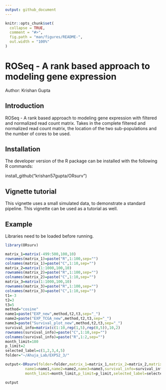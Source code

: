 ```yaml
---
output: github_document
---
```


<!-- README.md is generated from README.Rmd. Please edit that file -->

```r
knitr::opts_chunk$set(
  collapse = TRUE,
  comment = "#>",
  fig.path = "man/figures/README-",
  out.width = "100%"
)
```


# ROSeq - A rank based approach to modeling gene expression

Author: Krishan Gupta

## Introduction

ROSeq - A rank based approach to modeling gene expression with filtered and normalized read count matrix. Takes in the complete filtered and normalized read count matrix, the location of the two sub-populations and the number of cores to be used.

## Installation

The developer version of the R package can be installed with the following R commands:

install_github("krishan57gupta/ORsurv")

## Vignette tutorial

This vignette uses a small simulated data, to demonstrate a standard pipeline. This vignette can be used as a tutorial as well.

## Example

Libraries need to be loaded before running.


```r
library(ORsurv)
```

```r
matrix_1=matrix(-499:500,100,10)
rownames(matrix_1)=paste("R",1:100,sep="")
colnames(matrix_1)=paste("C",1:10,sep="")
matrix_2=matrix(1:1000,100,10)
rownames(matrix_2)=paste("R",1:100,sep="")
colnames(matrix_2)=paste("C",1:10,sep="")
matrix_3=matrix(1:1000,100,10)
rownames(matrix_3)=paste("R",1:100,sep="")
colnames(matrix_3)=paste("C",1:10,sep="")
t1=-3
t2=3
t3=5
method="cosine"
name1=paste("EXP_new",method,t2,t3,sep="_")
name2=paste("EXP_TCGA_new",method,t2,t3,sep="_")
name3=paste("Survival_plot_new",method,t2,t3,sep="_")
survival_info=matrix(c(1:10,rep(1,5),rep(0,5)),10,2)
rownames(survival_info)=paste("C",1:10,sep="")
colnames(survival_info)=paste("R",1:2,sep="")
month_limit=180
p_limit=2
selected_label=c(1,2,3,4,5)
folder="~/Ahuja_Lab/EXP52_3/"
```

```r
output<-ORsurv(folder=folder,matrix_1=matrix_1,matrix_2=matrix_2,matrix_3=matrix_3,t1=t1,t2=t2,t3=t3,
         name1=name1,name2=name2,name3=name3,survival_info=survival_info,method=method,
         month_limit=month_limit,p_limit=p_limit,selected_label=selected_label)
```

```r
output
```

